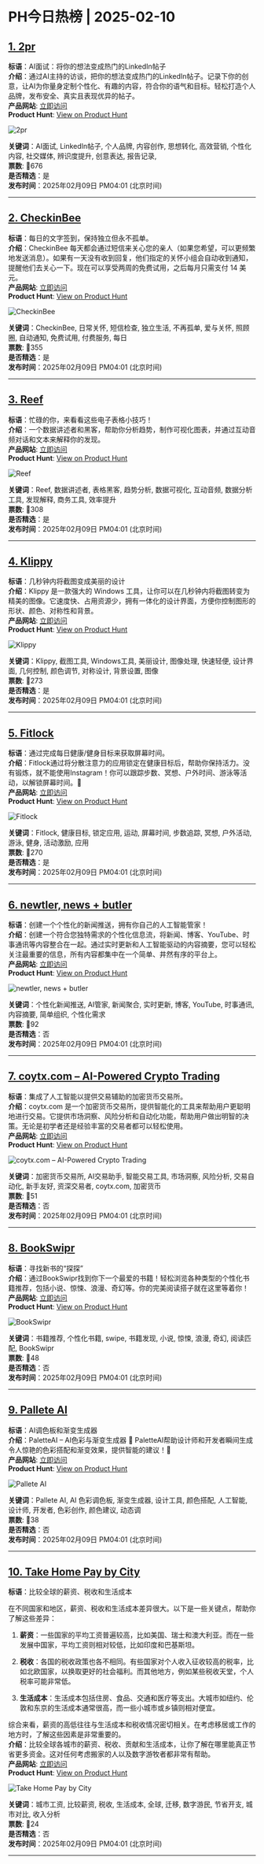 # PH今日热榜 | 2025-02-10  

## [1. 2pr](https://www.producthunt.com/posts/2pr-1?utm_campaign=producthunt-api&utm_medium=api-v2&utm_source=Application%3A+ph-daily+%28ID%3A+150577%29)  
**标语**：AI面试：将你的想法变成热门的LinkedIn帖子  
**介绍**：通过AI主持的访谈，把你的想法变成热门的LinkedIn帖子。记录下你的创意，让AI为你量身定制个性化、有趣的内容，符合你的语气和目标。轻松打造个人品牌，发布安全、真实且表现优异的帖子。  
**产品网站**: [立即访问](https://www.producthunt.com/r/Y36ECX6U77DSB6?utm_campaign=producthunt-api&utm_medium=api-v2&utm_source=Application%3A+ph-daily+%28ID%3A+150577%29)  
**Product Hunt**: [View on Product Hunt](https://www.producthunt.com/posts/2pr-1?utm_campaign=producthunt-api&utm_medium=api-v2&utm_source=Application%3A+ph-daily+%28ID%3A+150577%29)  

![2pr](https://ph-files.imgix.net/b0102583-57e5-42f6-8384-edb3b49ede2f.png?auto=format&fit=crop&frame=1&h=512&w=1024)  

**关键词**：AI面试, LinkedIn帖子, 个人品牌, 内容创作, 思想转化, 高效营销, 个性化内容, 社交媒体, 辨识度提升, 创意表达, 报告记录,  
**票数**: 🔺676  
**是否精选**：是  
**发布时间**：2025年02月09日 PM04:01 (北京时间)  

---  

## [2. CheckinBee](https://www.producthunt.com/posts/checkinbee-3?utm_campaign=producthunt-api&utm_medium=api-v2&utm_source=Application%3A+ph-daily+%28ID%3A+150577%29)  
**标语**：每日的文字签到，保持独立但永不孤单。  
**介绍**：CheckinBee 每天都会通过短信来关心您的亲人（如果您希望，可以更频繁地发送消息）。如果有一天没有收到回复，他们指定的关怀小组会自动收到通知，提醒他们去关心一下。现在可以享受两周的免费试用，之后每月只需支付 14 美元。  
**产品网站**: [立即访问](https://www.producthunt.com/r/XIV2HAXWQUVQZD?utm_campaign=producthunt-api&utm_medium=api-v2&utm_source=Application%3A+ph-daily+%28ID%3A+150577%29)  
**Product Hunt**: [View on Product Hunt](https://www.producthunt.com/posts/checkinbee-3?utm_campaign=producthunt-api&utm_medium=api-v2&utm_source=Application%3A+ph-daily+%28ID%3A+150577%29)  

![CheckinBee](https://ph-files.imgix.net/9639a6a7-4b21-403c-af43-26d3d99d8d12.png?auto=format&fit=crop&frame=1&h=512&w=1024)  

**关键词**：CheckinBee, 日常关怀, 短信检查, 独立生活, 不再孤单, 爱与关怀, 照顾圈, 自动通知, 免费试用, 付费服务, 每日  
**票数**: 🔺355  
**是否精选**：是  
**发布时间**：2025年02月09日 PM04:01 (北京时间)  

---  

## [3. Reef](https://www.producthunt.com/posts/reef?utm_campaign=producthunt-api&utm_medium=api-v2&utm_source=Application%3A+ph-daily+%28ID%3A+150577%29)  
**标语**：忙碌的你，来看看这些电子表格小技巧！  
**介绍**：一个数据讲述者和黑客，帮助你分析趋势，制作可视化图表，并通过互动音频对话和文本来解释你的发现。  
**产品网站**: [立即访问](https://www.producthunt.com/r/HJLQ53AVJBS6NG?utm_campaign=producthunt-api&utm_medium=api-v2&utm_source=Application%3A+ph-daily+%28ID%3A+150577%29)  
**Product Hunt**: [View on Product Hunt](https://www.producthunt.com/posts/reef?utm_campaign=producthunt-api&utm_medium=api-v2&utm_source=Application%3A+ph-daily+%28ID%3A+150577%29)  

![Reef](https://ph-files.imgix.net/4d596fc9-434c-4549-9a98-9cb9bc9d61a8.png?auto=format&fit=crop&frame=1&h=512&w=1024)  

**关键词**：Reef, 数据讲述者, 表格黑客, 趋势分析, 数据可视化, 互动音频, 数据分析工具, 发现解释, 商务工具, 效率提升  
**票数**: 🔺308  
**是否精选**：是  
**发布时间**：2025年02月09日 PM04:01 (北京时间)  

---  

## [4. Klippy](https://www.producthunt.com/posts/klippy?utm_campaign=producthunt-api&utm_medium=api-v2&utm_source=Application%3A+ph-daily+%28ID%3A+150577%29)  
**标语**：几秒钟内将截图变成美丽的设计  
**介绍**：Klippy 是一款强大的 Windows 工具，让你可以在几秒钟内将截图转变为精美的图像。它速度快、占用资源少，拥有一体化的设计界面，方便你控制图形的形状、颜色、对称性和背景。  
**产品网站**: [立即访问](https://www.producthunt.com/r/J66UKGUQ4CAJ5Q?utm_campaign=producthunt-api&utm_medium=api-v2&utm_source=Application%3A+ph-daily+%28ID%3A+150577%29)  
**Product Hunt**: [View on Product Hunt](https://www.producthunt.com/posts/klippy?utm_campaign=producthunt-api&utm_medium=api-v2&utm_source=Application%3A+ph-daily+%28ID%3A+150577%29)  

![Klippy](https://ph-files.imgix.net/2e2fce46-e168-4163-8da1-097307cd336c.png?auto=format&fit=crop&frame=1&h=512&w=1024)  

**关键词**：Klippy, 截图工具, Windows工具, 美丽设计, 图像处理, 快速轻便, 设计界面, 几何控制, 颜色调节, 对称设计, 背景设置, 图像  
**票数**: 🔺273  
**是否精选**：是  
**发布时间**：2025年02月09日 PM04:01 (北京时间)  

---  

## [5. Fitlock](https://www.producthunt.com/posts/fitlock?utm_campaign=producthunt-api&utm_medium=api-v2&utm_source=Application%3A+ph-daily+%28ID%3A+150577%29)  
**标语**：通过完成每日健康/健身目标来获取屏幕时间。  
**介绍**：Fitlock通过将分散注意力的应用锁定在健康目标后，帮助你保持活力。没有锻炼，就不能使用Instagram！你可以跟踪步数、冥想、户外时间、游泳等活动，以解锁屏幕时间。🚀  
**产品网站**: [立即访问](https://www.producthunt.com/r/5TDBQGURALGZTZ?utm_campaign=producthunt-api&utm_medium=api-v2&utm_source=Application%3A+ph-daily+%28ID%3A+150577%29)  
**Product Hunt**: [View on Product Hunt](https://www.producthunt.com/posts/fitlock?utm_campaign=producthunt-api&utm_medium=api-v2&utm_source=Application%3A+ph-daily+%28ID%3A+150577%29)  

![Fitlock](https://ph-files.imgix.net/573d7a61-dffe-48f7-9acd-42e3e95e132a.png?auto=format&fit=crop&frame=1&h=512&w=1024)  

**关键词**：Fitlock, 健康目标, 锁定应用, 运动, 屏幕时间, 步数追踪, 冥想, 户外活动, 游泳, 健身, 活动激励, 应用  
**票数**: 🔺270  
**是否精选**：是  
**发布时间**：2025年02月09日 PM04:01 (北京时间)  

---  

## [6. newtler, news + butler](https://www.producthunt.com/posts/newtler-news-butler?utm_campaign=producthunt-api&utm_medium=api-v2&utm_source=Application%3A+ph-daily+%28ID%3A+150577%29)  
**标语**：创建一个个性化的新闻推送，拥有你自己的人工智能管家！  
**介绍**：创建一个符合您独特需求的个性化信息流，将新闻、博客、YouTube、时事通讯等内容整合在一起。通过实时更新和人工智能驱动的内容摘要，您可以轻松关注最重要的信息，所有内容都集中在一个简单、井然有序的平台上。  
**产品网站**: [立即访问](https://www.producthunt.com/r/62IEZQTGPEKXOB?utm_campaign=producthunt-api&utm_medium=api-v2&utm_source=Application%3A+ph-daily+%28ID%3A+150577%29)  
**Product Hunt**: [View on Product Hunt](https://www.producthunt.com/posts/newtler-news-butler?utm_campaign=producthunt-api&utm_medium=api-v2&utm_source=Application%3A+ph-daily+%28ID%3A+150577%29)  

![newtler, news + butler](https://ph-files.imgix.net/85c66901-3918-447f-9c49-8571c5be7262.png?auto=format&fit=crop&frame=1&h=512&w=1024)  

**关键词**：个性化新闻推送, AI管家, 新闻聚合, 实时更新, 博客, YouTube, 时事通讯, 内容摘要, 简单组织, 个性化需求  
**票数**: 🔺92  
**是否精选**：否  
**发布时间**：2025年02月09日 PM04:01 (北京时间)  

---  

## [7. coytx.com – AI-Powered Crypto Trading](https://www.producthunt.com/posts/coytx-com-ai-powered-crypto-trading?utm_campaign=producthunt-api&utm_medium=api-v2&utm_source=Application%3A+ph-daily+%28ID%3A+150577%29)  
**标语**：集成了人工智能以提供交易辅助的加密货币交易所。  
**介绍**：coytx.com 是一个加密货币交易所，提供智能化的工具来帮助用户更聪明地进行交易。它提供市场洞察、风险分析和自动化功能，帮助用户做出明智的决策。无论是初学者还是经验丰富的交易者都可以轻松使用。  
**产品网站**: [立即访问](https://www.producthunt.com/r/WPSGVU7GPD4EWC?utm_campaign=producthunt-api&utm_medium=api-v2&utm_source=Application%3A+ph-daily+%28ID%3A+150577%29)  
**Product Hunt**: [View on Product Hunt](https://www.producthunt.com/posts/coytx-com-ai-powered-crypto-trading?utm_campaign=producthunt-api&utm_medium=api-v2&utm_source=Application%3A+ph-daily+%28ID%3A+150577%29)  

![coytx.com – AI-Powered Crypto Trading](https://ph-files.imgix.net/d6a1667a-7b4f-4849-a623-036797926f16.png?auto=format&fit=crop&frame=1&h=512&w=1024)  

**关键词**：加密货币交易所, AI交易助手, 智能交易工具, 市场洞察, 风险分析, 交易自动化, 新手友好, 资深交易者, coytx.com, 加密货币  
**票数**: 🔺51  
**是否精选**：否  
**发布时间**：2025年02月09日 PM04:01 (北京时间)  

---  

## [8. BookSwipr](https://www.producthunt.com/posts/bookswipr?utm_campaign=producthunt-api&utm_medium=api-v2&utm_source=Application%3A+ph-daily+%28ID%3A+150577%29)  
**标语**：寻找新书的“探探”  
**介绍**：通过BookSwipr找到你下一个最爱的书籍！轻松浏览各种类型的个性化书籍推荐，包括小说、惊悚、浪漫、奇幻等。你的完美阅读搭子就在这里等着你！  
**产品网站**: [立即访问](https://www.producthunt.com/r/F7UEWS2O6DMYBW?utm_campaign=producthunt-api&utm_medium=api-v2&utm_source=Application%3A+ph-daily+%28ID%3A+150577%29)  
**Product Hunt**: [View on Product Hunt](https://www.producthunt.com/posts/bookswipr?utm_campaign=producthunt-api&utm_medium=api-v2&utm_source=Application%3A+ph-daily+%28ID%3A+150577%29)  

![BookSwipr](https://ph-files.imgix.net/0d46f92d-9401-4df2-a9e1-9f75acb484a0.png?auto=format&fit=crop&frame=1&h=512&w=1024)  

**关键词**：书籍推荐, 个性化书籍, swipe, 书籍发现, 小说, 惊悚, 浪漫, 奇幻, 阅读匹配, BookSwipr  
**票数**: 🔺48  
**是否精选**：否  
**发布时间**：2025年02月09日 PM04:01 (北京时间)  

---  

## [9. Pallete AI](https://www.producthunt.com/posts/pallete-ai?utm_campaign=producthunt-api&utm_medium=api-v2&utm_source=Application%3A+ph-daily+%28ID%3A+150577%29)  
**标语**：AI调色板和渐变生成器  
**介绍**：PaletteAI – AI色彩与渐变生成器 🎨 PaletteAI帮助设计师和开发者瞬间生成令人惊艳的色彩搭配和渐变效果，提供智能的建议！🚀  
**产品网站**: [立即访问](https://www.producthunt.com/r/VXJOKO7VAQUFXJ?utm_campaign=producthunt-api&utm_medium=api-v2&utm_source=Application%3A+ph-daily+%28ID%3A+150577%29)  
**Product Hunt**: [View on Product Hunt](https://www.producthunt.com/posts/pallete-ai?utm_campaign=producthunt-api&utm_medium=api-v2&utm_source=Application%3A+ph-daily+%28ID%3A+150577%29)  

![Pallete AI](https://ph-files.imgix.net/f942d1a6-ec51-490d-a990-9385e80cef50.png?auto=format&fit=crop&frame=1&h=512&w=1024)  

**关键词**：Pallete AI, AI 色彩调色板, 渐变生成器, 设计工具, 颜色搭配, 人工智能, 设计师, 开发者, 色彩创作, 颜色建议, 动态调  
**票数**: 🔺38  
**是否精选**：否  
**发布时间**：2025年02月09日 PM04:01 (北京时间)  

---  

## [10. Take Home Pay by City](https://www.producthunt.com/posts/take-home-pay-by-city?utm_campaign=producthunt-api&utm_medium=api-v2&utm_source=Application%3A+ph-daily+%28ID%3A+150577%29)  
**标语**：比较全球的薪资、税收和生活成本

在不同国家和地区，薪资、税收和生活成本差异很大。以下是一些关键点，帮助你了解这些差异：

1. **薪资**：一些国家的平均工资普遍较高，比如美国、瑞士和澳大利亚。而在一些发展中国家，平均工资则相对较低，比如印度和巴基斯坦。

2. **税收**：各国的税收政策也各不相同。有些国家对个人收入征收较高的税率，比如北欧国家，以换取更好的社会福利。而其他地方，例如某些税收天堂，个人税率可能非常低。

3. **生活成本**：生活成本包括住房、食品、交通和医疗等支出。大城市如纽约、伦敦和东京的生活成本通常很高，而一些小城市或乡镇则相对便宜。

综合来看，薪资的高低往往与生活成本和税收情况密切相关。在考虑移居或工作的地方时，了解这些因素是非常重要的。  
**介绍**：比较全球各城市的薪资、税收、贡献和生活成本，让你了解在哪里能真正节省更多资金。这对任何考虑搬家的人以及数字游牧者都非常有帮助。  
**产品网站**: [立即访问](https://www.producthunt.com/r/MDH7PBAD2SXTYP?utm_campaign=producthunt-api&utm_medium=api-v2&utm_source=Application%3A+ph-daily+%28ID%3A+150577%29)  
**Product Hunt**: [View on Product Hunt](https://www.producthunt.com/posts/take-home-pay-by-city?utm_campaign=producthunt-api&utm_medium=api-v2&utm_source=Application%3A+ph-daily+%28ID%3A+150577%29)  

![Take Home Pay by City](https://ph-files.imgix.net/35ba51f0-c3ee-4ca5-b64d-1dca4e19e107.png?auto=format&fit=crop&frame=1&h=512&w=1024)  

**关键词**：城市工资, 比较薪资, 税收, 生活成本, 全球, 迁移, 数字游民, 节省开支, 城市对比, 收入分析  
**票数**: 🔺24  
**是否精选**：否  
**发布时间**：2025年02月09日 PM04:01 (北京时间)  

---  

